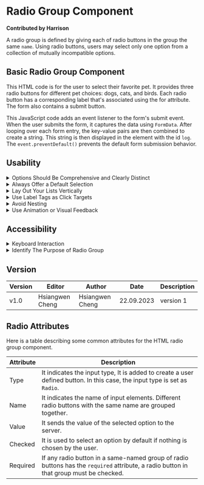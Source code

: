 
# Radio Group Component

**Contributed by Harrison**

A radio group is defined by giving each of radio buttons in the group the same `name`. Using radio buttons, users may select only one option from a collection of mutually incompatible options.

## Basic Radio Group Component

This HTML code is for the user to select their favorite pet. It provides three radio buttons for different pet choices: dogs, cats, and birds. Each radio button has a corresponding label that's associated using the for attribute. The form also contains a submit button.

This JavaScript code adds an event listener to the form's submit event. When the user submits the form, it captures the data using `FormData`. After looping over each form entry, the key-value pairs are then combined to create a string. This string is then displayed in the element with the id `log`. The `event.preventDefault()` prevents the default form submission behavior.

<CompletedRadioGroup />

## Usability

<details>
  <summary>Options Should Be Comprehensive and Clearly Distinct</summary>
  Vague or misleading labels will let users be confused. Using the obvious and intuitive
  label can increase the usability. [Nielsen Norman Group](https://www.nngroup.com/articles/radio-buttons-default-selection/)
</details>

<details>
  <summary>Always Offer a Default Selection</summary>
  The ability for users to undo and redo their actions is one of the ten UI design
  criteria. This entails allowing users to restore UI controls to their initial settings.
  This implies that radio buttons should always have precisely one choice pre-selected
  in the case of radio buttons. Choose the one that is the safest and most secure
  to avoid data loss. Checked attribute can set one option to be default.
  [Nielsen Norman Group](https://www.nngroup.com/articles/radio-buttons-default-selection/)

</details>

<details>
  <summary>Lay Out Your Lists Vertically</summary>
  Users are more used to view the radio buttons vertically. When viewing horizontal
  radio buttons, users will encounter problems. [babich.biz](https://babich.biz/radio-buttons-ux-design/)
</details>

<details>
  <summary>Use Label Tags as Click Targets</summary>
  Larger target area for users to tap can increase usability. Not only let them click
  the circle button but also click the label. [babich.biz](https://babich.biz/radio-buttons-ux-design/)
</details>

<details>
  <summary>Avoid Nesting</summary>
  Nesting radio buttons can be confused for viewers. Keeping all options at the same
  level is important. [babich.biz](https://babich.biz/radio-buttons-ux-design/)
</details>

<details>
  <summary>Use Animation or Visual Feedback</summary>
  Allow users to have post-click feedback after clicking the radio button. Don't
  let them not know that they have clicked.
</details>

## Accessibility

<details>
  <summary>Keyboard Interaction</summary>
  By using keyboard, users can more easily navigate and select options instead of
  relying solely on mouse actions. Moreover, we ensure that our page adheres to accessibility
  guidelines and makes it easy for users with disabilities to access and use the
  radio group. Users can press `up` and `down` key to move the selected option.
</details>

<details>
  <summary>Identify The Purpose of Radio Group</summary>
  The radio group should have a label identifying its functionality. It can increase
  the website accessibility for disabled users. In the picture below shows the purposes
  of each radio buttons. ![Aria Label](../public/components/radioGroup/completedRadioGroup/desktop/assets/1694618143304.jpg)
</details>

## Version

| Version | Editor          | Author          | Date       | Description |
| ------- | --------------- | --------------- | ---------- | ----------- |
| v1.0    | Hsiangwen Cheng | Hsiangwen Cheng | 22.09.2023 | version 1   |

## Radio Attributes

Here is a table describing some common attributes for the HTML radio group component.

| Attribute | Description                                                                                                                            |
| --------- | -------------------------------------------------------------------------------------------------------------------------------------- |
| Type      | It indicates the input type, It is added to create a user defined button. In this case, the input type is set as `Radio`.              |
| Name      | It indicates the name of input elements. Different radio buttons with the same name are grouped together.                              |
| Value     | It sends the value of the selected option to the server.                                                                               |
| Checked   | It is used to select an option by default if nothing is chosen by the user.                                                            |
| Required  | If any radio button in a same-named group of radio buttons has the `required` attribute, a radio button in that group must be checked. |
